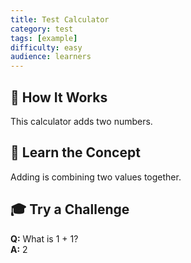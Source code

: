```yaml
---
title: Test Calculator
category: test
tags: [example]
difficulty: easy
audience: learners
---
```


<CalculatorTest />

 
## 🧾 How It Works

This calculator adds two numbers.

## 🧠 Learn the Concept

Adding is combining two values together.

## 🎓 Try a Challenge

**Q:** What is 1 + 1?  
**A:** 2
